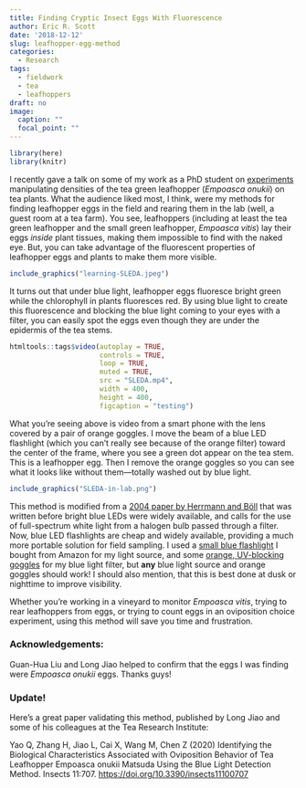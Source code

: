 ```yaml
---
title: Finding Cryptic Insect Eggs With Fluorescence
author: Eric R. Scott
date: '2018-12-12'
slug: leafhopper-egg-method
categories:
  - Research
tags:
  - fieldwork
  - tea
  - leafhoppers
draft: no
image:
  caption: ""
  focal_point: ""
---
```

```r
library(here)
library(knitr)
```

I recently gave a talk on some of my work as a PhD student on [experiments](http://www.ericrscott.com/project/climate-leafhopper-quality/) manipulating densities of the tea green leafhopper (*Empoasca onukii*) on tea plants. What the audience liked most, I think, were my methods for finding leafhopper eggs in the field and rearing them in the lab (well, a guest room at a tea farm). You see, leafhoppers (including at least the tea green leafhopper and the small green leafhopper, *Empoasca vitis*) lay their eggs *inside* plant tissues, making them impossible to find with the naked eye. But, you can take advantage of the fluorescent properties of leafhopper eggs and plants to make them more visible.

```r
include_graphics("learning-SLEDA.jpeg")
```

It turns out that under blue light, leafhopper eggs fluoresce bright green while the chlorophyll in plants fluoresces red.  By using blue light to create this fluorescence and blocking the blue light coming to your eyes with a filter, you can easily spot the eggs even though they are under the epidermis of the tea stems.

```r
htmltools::tags$video(autoplay = TRUE,
                      controls = TRUE,
                      loop = TRUE,
                      muted = TRUE,
                      src = "SLEDA.mp4",
                      width = 400,
                      height = 400,
                      figcaption = "testing")
```

What you're seeing above is video from a smart phone with the lens covered by a pair of orange goggles.  I move the beam of a blue LED flashlight (which you can't really see because of the orange filter) toward the center of the frame, where you see a green dot appear on the tea stem.  This is a leafhopper egg.  Then I remove the orange goggles so you can see what it looks like without them---totally washed out by blue light.

```r
include_graphics("SLEDA-in-lab.png")
```


This method is modified from a [2004 paper by Herrmann and Böll](http://link.springer.com/10.1007/BF03356146) that was written before bright blue LEDs were widely available, and calls for the use of full-spectrum white light from a halogen bulb passed through a filter. Now, blue LED flashlights are cheap and widely available, providing a much more portable solution for field sampling. I used a [small blue flashlight](https://www.amazon.com/WAYLLSHINE-Flashlight-Adjustable-Camping-Activities/dp/B00WD0XFAW) I bought from Amazon for my light source, and some [orange, UV-blocking goggles](https://www.amazon.com/Uvex-S0360X-Ultra-spec-SCT-Orange-Anti-Fog/dp/B003OBZ64M/ref=sr_1_3?ie=UTF8&qid=1544637112&sr=8-3&keywords=uvex+orange+goggles) for my blue light filter, but **any** blue light source and orange goggles should work!  I should also mention, that this is best done at dusk or nighttime to improve visibility.

Whether you're working in a vineyard to monitor *Empoasca vitis*, trying to rear leafhoppers from eggs, or trying to count eggs in an oviposition choice experiment, using this method will save you time and frustration.

### Acknowledgements:

Guan-Hua Liu and Long Jiao helped to confirm that the eggs I was finding were *Empoasca onukii* eggs.  Thanks guys!

### Update!

Here's a great paper validating this method, published by Long Jiao and some of his colleagues at the Tea Research Institute:

Yao Q, Zhang H, Jiao L, Cai X, Wang M, Chen Z (2020) Identifying the Biological Characteristics Associated with Oviposition Behavior of Tea Leafhopper Empoasca onukii Matsuda Using the Blue Light Detection Method. Insects 11:707. [https://doi.org/10.3390/insects11100707](https://doi.org/10.3390/insects11100707)


